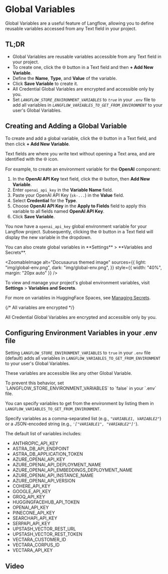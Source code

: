 
# Global Variables

Global Variables are a useful feature of Langflow, allowing you to define reusable variables accessed from any Text field in your project.

## TL;DR

- Global Variables are reusable variables accessible from any Text field in your project.
- To create one, click the 🌐 button in a Text field and then **+ Add New Variable**.
- Define the **Name**, **Type**, and **Value** of the variable.
- Click **Save Variable** to create it.
- All Credential Global Variables are encrypted and accessible only by you.
- Set _`LANGFLOW_STORE_ENVIRONMENT_VARIABLES`_ to _`true`_ in your `.env` file to add all variables in _`LANGFLOW_VARIABLES_TO_GET_FROM_ENVIRONMENT`_ to your user's Global Variables.

## Creating and Adding a Global Variable

To create and add a global variable, click the 🌐 button in a Text field, and then click **+ Add New Variable**.

Text fields are where you write text without opening a Text area, and are identified with the 🌐 icon.

For example, to create an environment variable for the **OpenAI** component:

1.  In the **OpenAI API Key** text field, click the 🌐 button, then **Add New Variable**.
2.  Enter `openai_api_key` in the **Variable Name** field.
3.  Paste your OpenAI API Key (`sk-...`) in the **Value** field.
4.  Select **Credential** for the **Type**.
5.  Choose **OpenAI API Key** in the **Apply to Fields** field to apply this variable to all fields named **OpenAI API Key**.
6.  Click **Save Variable**.

You now have a `openai_api_key` global environment variable for your Langflow project.
Subsequently, clicking the 🌐 button in a Text field will display the new variable in the dropdown.

<Admonition type="tip">
  You can also create global variables in **Settings** > **Variables and
  Secrets**.
</Admonition>

<ZoomableImage
  alt="Docusaurus themed image"
  sources={{
    light: "img/global-env.png",
    dark: "img/global-env.png",
  }}
  style={{ width: "40%", margin: "20px auto" }}
/>

To view and manage your project's global environment variables, visit **Settings** > **Variables and Secrets**.

For more on variables in HuggingFace Spaces, see [Managing Secrets](https://huggingface.co/docs/hub/spaces-overview#managing-secrets).

{/* All variables are encrypted */}

<Admonition type="warning">
  All Credential Global Variables are encrypted and accessible only by you.
</Admonition>

## Configuring Environment Variables in your .env file

Setting `LANGFLOW_STORE_ENVIRONMENT_VARIABLES` to `true` in your `.env` file (default) adds all variables in `LANGFLOW_VARIABLES_TO_GET_FROM_ENVIRONMENT` to your user's Global Variables.

These variables are accessible like any other Global Variable.

<Admonition type="tip">
  To prevent this behavior, set `LANGFLOW_STORE_ENVIRONMENT_VARIABLES` to
  `false` in your `.env` file.
</Admonition>

You can specify variables to get from the environment by listing them in `LANGFLOW_VARIABLES_TO_GET_FROM_ENVIRONMENT`.

Specify variables as a comma-separated list (e.g., _`"VARIABLE1, VARIABLE2"`_) or a JSON-encoded string (e.g., _`'["VARIABLE1", "VARIABLE2"]'`_).

The default list of variables includes:

- ANTHROPIC_API_KEY
- ASTRA_DB_API_ENDPOINT
- ASTRA_DB_APPLICATION_TOKEN
- AZURE_OPENAI_API_KEY
- AZURE_OPENAI_API_DEPLOYMENT_NAME
- AZURE_OPENAI_API_EMBEDDINGS_DEPLOYMENT_NAME
- AZURE_OPENAI_API_INSTANCE_NAME
- AZURE_OPENAI_API_VERSION
- COHERE_API_KEY
- GOOGLE_API_KEY
- GROQ_API_KEY
- HUGGINGFACEHUB_API_TOKEN
- OPENAI_API_KEY
- PINECONE_API_KEY
- SEARCHAPI_API_KEY
- SERPAPI_API_KEY
- UPSTASH_VECTOR_REST_URL
- UPSTASH_VECTOR_REST_TOKEN
- VECTARA_CUSTOMER_ID
- VECTARA_CORPUS_ID
- VECTARA_API_KEY

## Video

<div
  style={{ marginBottom: "20px", display: "flex", justifyContent: "center" }}
>
  <ReactPlayer playing controls url="/videos/langflow_global_variables.mp4" />
</div>
